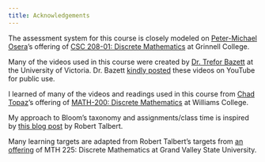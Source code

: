 ```yaml
---
title: Acknowledgements
---
```


The assessment system for this course is closely modeled on [Peter-Michael Osera](https://osera.cs.grinnell.edu/)'s offering of [CSC 208-01: Discrete Mathematics](https://osera.cs.grinnell.edu/csc208/) at Grinnell College.

Many of the videos used in this course were created by [Dr. Trefor Bazett](https://onlineacademiccommunity.uvic.ca/treforbazett/) at the University of Victoria. Dr. Bazett [kindly posted](https://www.youtube.com/playlist?list=PLHXZ9OQGMqxersk8fUxiUMSIx0DBqsKZS) these videos on YouTube for public use. 

I learned of many of the videos and readings used in this course from [ Chad Topaz](https://chadtopaz.com/)'s offering of [MATH-200: Discrete Mathematics](https://glow.williams.edu/courses/3011771) at Williams College.

My approach to Bloom's taxonomy and assignments/class time is inspired by [this blog post](https://rtalbert.org/re-thinking-blooms-taxonomy-for-flipped-learning-design/) by Robert Talbert. 

Many learning targets are adapted from Robert Talbert's targets from [an offering](https://hackmd.io/@rtalbert235/BkwQboPzY) of MTH 225: Discrete Mathematics at Grand Valley State University.  